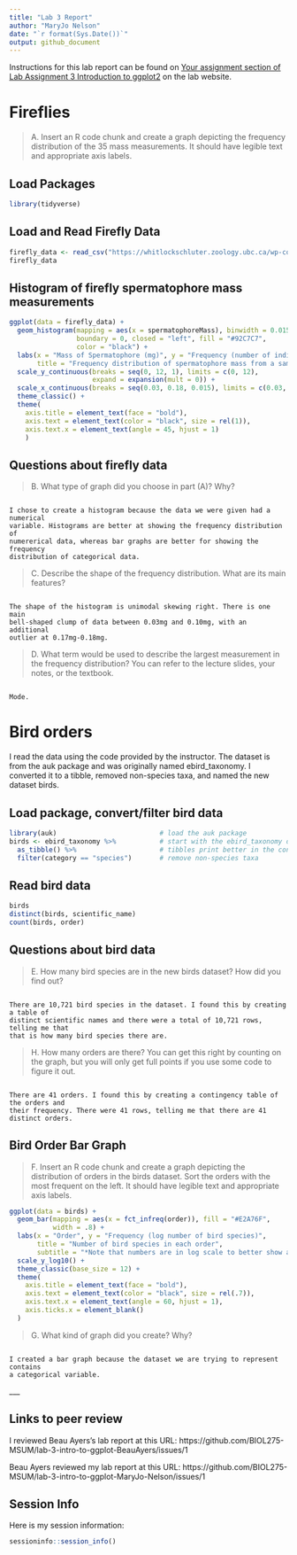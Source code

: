 ```yaml
---
title: "Lab 3 Report"
author: "MaryJo Nelson"
date: "`r format(Sys.Date())`"
output: github_document
---
```


Instructions for this lab report can be found on [Your assignment section of Lab Assignment 3 Introduction to ggplot2](https://biol275-msum.github.io/introduction-to-ggplot2.html#your-assignment) on the lab website.

# Fireflies

> A. Insert an R code chunk and create a graph depicting the frequency distribution of the 35 mass measurements. It should have legible text and appropriate axis labels.

## Load Packages 

```r

library(tidyverse)

```

## Load and Read Firefly Data 

```r

firefly_data <- read_csv("https://whitlockschluter.zoology.ubc.ca/wp-content/data/chapter02/chap02q19FireflySpermatophoreMass.csv") 
firefly_data

```

## Histogram of firefly spermatophore mass measurements 

```r

ggplot(data = firefly_data) +
  geom_histogram(mapping = aes(x = spermatophoreMass), binwidth = 0.015, 
                 boundary = 0, closed = "left", fill = "#92C7C7", 
                 color = "black") +
  labs(x = "Mass of Spermatophore (mg)", y = "Frequency (number of individual fireflies)", 
       title = "Frequency distribution of spermatophore mass from a sample of 35 male fireflies") +
  scale_y_continuous(breaks = seq(0, 12, 1), limits = c(0, 12), 
                     expand = expansion(mult = 0)) +
  scale_x_continuous(breaks = seq(0.03, 0.18, 0.015), limits = c(0.03, 0.18)) +
  theme_classic() +
  theme(
    axis.title = element_text(face = "bold"),
    axis.text = element_text(color = "black", size = rel(1)),
    axis.text.x = element_text(angle = 45, hjust = 1)
    )

```


## Questions about firefly data

> B. What type of graph did you choose in part (A)? Why?

```

I chose to create a histogram because the data we were given had a numerical 
variable. Histograms are better at showing the frequency distribution of 
numererical data, whereas bar graphs are better for showing the frequency 
distribution of categorical data.

```



> C. Describe the shape of the frequency distribution. What are its main features?

```

The shape of the histogram is unimodal skewing right. There is one main 
bell-shaped clump of data between 0.03mg and 0.10mg, with an additional 
outlier at 0.17mg-0.18mg.

```


> D. What term would be used to describe the largest measurement in the frequency distribution? You can refer to the lecture slides, your notes, or the textbook.

```

Mode.

```


# Bird orders

I read the data using the code provided by the instructor. The dataset is from the auk package and was originally named ebird_taxonomy. I converted it to a tibble, removed non-species taxa, and named the new dataset birds.

## Load package, convert/filter bird data

```r
library(auk)                          # load the auk package
birds <- ebird_taxonomy %>%           # start with the ebird_taxonomy data
  as_tibble() %>%                     # tibbles print better in the console
  filter(category == "species")       # remove non-species taxa
```

## Read bird data

``` r

birds
distinct(birds, scientific_name)
count(birds, order)

```


## Questions about bird data

> E. How many bird species are in the new birds dataset? How did you find out?

```

There are 10,721 bird species in the dataset. I found this by creating a table of 
distinct scientific names and there were a total of 10,721 rows, telling me that
that is how many bird species there are.

```



> H. How many orders are there? You can get this right by counting on the graph, but you will only get full points if you use some code to figure it out.

```

There are 41 orders. I found this by creating a contingency table of the orders and
their frequency. There were 41 rows, telling me that there are 41 distinct orders.

```


## Bird Order Bar Graph

> F. Insert an R code chunk and create a graph depicting the distribution of orders in the birds dataset. Sort the orders with the most frequent on the left. It should have legible text and appropriate axis labels.

```r

ggplot(data = birds) +
  geom_bar(mapping = aes(x = fct_infreq(order)), fill = "#E2A76F", 
           width = .8) +
  labs(x = "Order", y = "Frequency (log number of bird species)", 
       title = "Number of bird species in each order", 
       subtitle = "*Note that numbers are in log scale to better show all data.") +
  scale_y_log10() +
  theme_classic(base_size = 12) +
  theme(
    axis.title = element_text(face = "bold"),
    axis.text = element_text(color = "black", size = rel(.7)),
    axis.text.x = element_text(angle = 60, hjust = 1),
    axis.ticks.x = element_blank()
  )

```


> G. What kind of graph did you create? Why?

```

I created a bar graph because the dataset we are trying to represent contains 
a categorical variable.

```

\_\_\_

## Links to peer review

I reviewed Beau Ayers's lab report at this URL: https://github.com/BIOL275-MSUM/lab-3-intro-to-ggplot-BeauAyers/issues/1

Beau Ayers reviewed my lab report at this URL: https://github.com/BIOL275-MSUM/lab-3-intro-to-ggplot-MaryJo-Nelson/issues/1

## Session Info

Here is my session information:

```r
sessioninfo::session_info()
```
